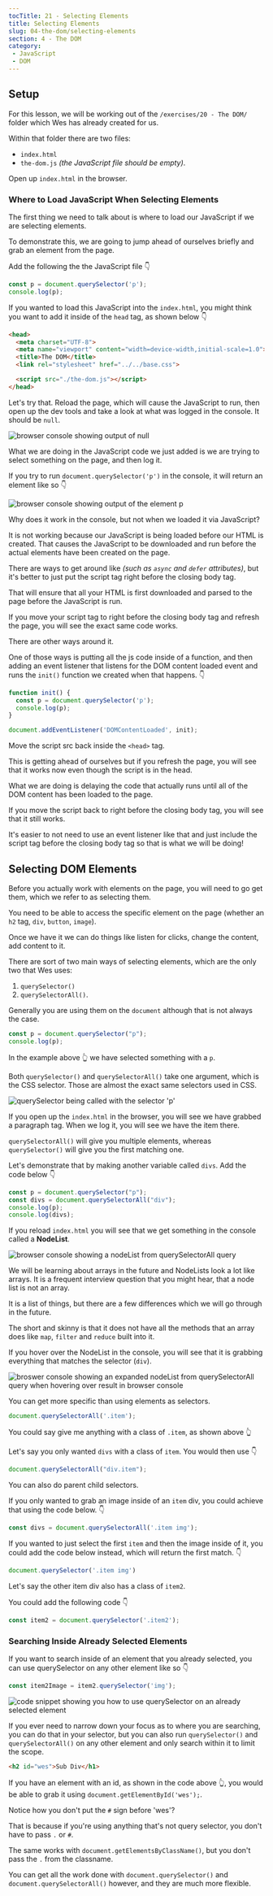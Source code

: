 ```yaml
---
tocTitle: 21 - Selecting Elements
title: Selecting Elements
slug: 04-the-dom/selecting-elements
section: 4 - The DOM
category:
 - JavaScript
 - DOM
---
```


## Setup

For this lesson, we will be working out of the `/exercises/20 - The DOM/` folder which Wes has already created for us.

Within that folder there are two files:
- `index.html`
- `the-dom.js` _(the JavaScript file should be empty)_.

Open up `index.html` in the browser.

### Where to Load JavaScript When Selecting Elements

The first thing we need to talk about is where to load our JavaScript if we are selecting elements.

To demonstrate this, we are going to jump ahead of ourselves briefly and grab an element from the page.

Add the following the the JavaScript file 👇

```js
const p = document.querySelector('p');
console.log(p);
```

If you wanted to load this JavaScript into the `index.html`, you might think you want to add it inside of the `head` tag, as shown below 👇

```html
<head>
  <meta charset="UTF-8">
  <meta name="viewport" content="width=device-width,initial-scale=1.0">
  <title>The DOM</title>
  <link rel="stylesheet" href="../../base.css">

  <script src="./the-dom.js"></script>
</head>
```

Let's try that. Reload the page, which will cause the JavaScript to run, then open up the dev tools and take a look at what was logged in the console. It should be `null`.

![browser console showing output of null](./223.png)

What we are doing in the JavaScript code we just added is we are trying to select something on the page, and then log it.

If you try to run `document.querySelector('p')` in the console, it will return an element like so 👇

![browser console showing output of the element p](./224.png)

Why does it work in the console, but not when we loaded it via JavaScript?

It is not working because our JavaScript is being loaded before our HTML is created. That causes the JavaScript to be downloaded and run before the actual elements have been created on the page.

There are ways to get around like _(such as `async` and `defer` attributes)_, but it's better to just put the script tag right before the closing body tag.

That will ensure that all your HTML is first downloaded and parsed to the page before the JavaScript is run.

If you move your script tag to right before the closing body tag and refresh the page, you will see the exact same code works.

There are other ways around it.

One of those ways is putting all the js code inside of a function, and then adding an event listener that listens for the DOM content loaded event and runs the `init()` function we created when that happens. 👇

```js
function init() {
  const p = document.querySelector('p');
  console.log(p);
}

document.addEventListener('DOMContentLoaded', init);
 ```

Move the script src back inside the `<head>` tag.

This is getting ahead of ourselves but if you refresh the page, you will see that it works now even though the script is in the head.

What we are doing is delaying the code that actually runs until all of the DOM content has been loaded to the page.

If you move the script back to right before the closing body tag, you will see that it still works.

It's easier to not need to use an event listener like that and just include the script tag before the closing body tag so that is what we will be doing!

## Selecting DOM Elements

Before you actually work with elements on the page, you will need to go get them, which we refer to as selecting them.

You need to be able to access the specific element on the page (whether an `h2` tag, `div`, `button`, `image`).

Once we have it we can do things like listen for clicks, change the content, add content to it.

There are sort of two main ways of selecting elements, which are the only two that Wes uses:

1. `querySelector()`
2. `querySelectorAll()`.

Generally you are using them on the `document` although that is not always the case.

```js
const p = document.querySelector("p");
console.log(p);
```

In the example above 👆 we have selected something with a `p`.

Both `querySelector()` and `querySelectorAll()` take one argument, which is the CSS selector. Those are almost the exact same selectors used in CSS.

![querySelector being called with the selector 'p'](./225.png)

If you open up the `index.html` in the browser, you will see we have grabbed a paragraph tag. When we log it, you will see we have the item there.

`querySelectorAll()` will give you multiple elements, whereas `querySelector()` will give you the first matching one.

Let's demonstrate that by making another variable called `divs`.
Add the code below 👇

```js
const p = document.querySelector("p");
const divs = document.querySelectorAll("div");
console.log(p);
console.log(divs);
```

If you reload `index.html` you will see that we get something in the console called a **NodeList**.

![browser console showing a nodeList from querySelectorAll query](./226.png)

We will be learning about arrays in the future and NodeLists look a lot like arrays. It is a frequent interview question that you might hear, that a node list is not an array.

It is a list of things, but there are a few differences which we will go through in the future.

The short and skinny is that it does not have all the methods that an array does like `map`, `filter` and `reduce` built into it.

If you hover over the NodeList in the console, you will see that it is grabbing everything that matches the selector (`div`).

![broswer console showing an expanded nodeList from querySelectorAll query when hovering over result in browser console](./227.png)

You can get more specific than using elements as selectors.

```js
document.querySelectorAll('.item');
```

You could say give me anything with a class of `.item`, as shown above 👆

Let's say you only wanted `divs` with a class of `item`. You would then use 👇

```js
document.querySelectorAll("div.item");
```

You can also do parent child selectors.

If you only wanted to grab an image inside of an `item` div, you could achieve that using the code below.  👇

```js
const divs = document.querySelectorAll('.item img');
```

If you wanted to just select the first `item` and then the image inside of it, you could add the code below instead, which will return the first match. 👇

```js
document.querySelector('.item img')
```

Let's say the other item div also has a class of `item2`.

You could add the following code 👇

```js
const item2 = document.querySelector('.item2');
```

### Searching Inside Already Selected Elements

If you want to search inside of an element that you already selected, you can use querySelector on any other element like so 👇

```js
const item2Image = item2.querySelector('img');
```

![code snippet showing you how to use querySelector on an already selected element](./228.png)

If you ever need to narrow down your focus as to where you are searching, you can do that in your selector, but you can also run `querySelector()` and `querySelectorAll()` on any other element and only search within it to limit the scope.

```html
<h2 id="wes">Sub Div</h1>
```

If you have an element with an id, as shown in the code above 👆, you would be able to grab it using `document.getElementById('wes');`.

Notice how you don't put the `#` sign before 'wes'?

That is because if you're using anything that's not query selector, you don't have to pass `.` or `#`.

The same works with `document.getElementsByClassName()`, but you don't pass the `.` from the classname.

You can get all the work done with `document.querySelector()` and `document.querySelectorAll()` however, and they are much more flexible.
